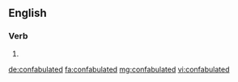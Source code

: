 ==English==

===Verb===
{{head|en|verb form}}

# {{en-past of|confabulate}}

[[de:confabulated]]
[[fa:confabulated]]
[[mg:confabulated]]
[[vi:confabulated]]